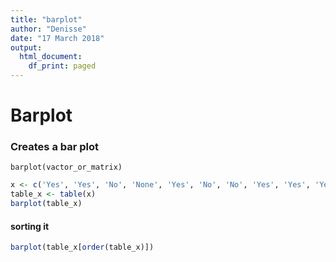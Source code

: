 ```yaml
---
title: "barplot"
author: "Denisse"
date: "17 March 2018"
output:
  html_document:
    df_print: paged
---
```



# Barplot

### Creates a bar plot 

`barplot(vactor_or_matrix)`

```r
x <- c('Yes', 'Yes', 'No', 'None', 'Yes', 'No', 'No', 'Yes', 'Yes', 'Yes')
table_x <- table(x)
barplot(table_x)
```

#### sorting it

```r
barplot(table_x[order(table_x)])
```

